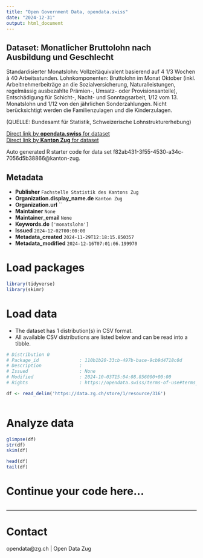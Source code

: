 ```yaml
---
title: "Open Government Data, opendata.swiss"
date: "2024-12-31"
output: html_document
---
```


## Dataset: Monatlicher Bruttolohn nach Ausbildung und Geschlecht

Standardisierter Monatslohn: Vollzeitäquivalent basierend auf 4 1/3 Wochen à 40 Arbeitsstunden. Lohnkomponenten: Bruttolohn im Monat Oktober (inkl. Arbeitnehmerbeiträge an die Sozialversicherung, Naturalleistungen, regelmässig ausbezahlte Prämien-, Umsatz- oder Provisionsanteile), Entschädigung für Schicht-, Nacht- und Sonntagsarbeit, 1/12 vom 13. Monatslohn und 1/12 von den jährlichen Sonderzahlungen. Nicht berücksichtigt werden die Familienzulagen und die Kinderzulagen.

(QUELLE: Bundesamt für Statistik, Schweizerische Lohnstrukturerhebung)

[Direct link by **opendata.swiss** for dataset](https://opendata.swiss/de/dataset/monatlicher-bruttolohn-nach-ausbildung-und-geschlecht)<br>
[Direct link by **Kanton Zug** for dataset](https://www.zg.ch/behoerden/gesundheitsdirektion/statistikfachstelle/themen/arbeitsmarkt/lohn)

Auto generated R starter code for data set f82ab431-3f55-4530-a34c-7056d5b38866@kanton-zug.

## Metadata

- **Publisher** `Fachstelle Statistik des Kantons Zug`
- **Organization.display_name.de** `Kanton Zug`
- **Organization.url** ``
- **Maintainer** `None`
- **Maintainer_email** `None`
- **Keywords.de** `['monatslohn']`
- **Issued** `2024-12-02T00:00:00`
- **Metadata_created** `2024-11-29T12:18:15.850357`
- **Metadata_modified** `2024-12-16T07:01:06.199970`


# Load packages

```r

library(tidyverse)
library(skimr)

```

# Load data

-   The dataset has 1 distribution(s) in CSV format.
-   All available CSV distributions are listed below and can be read into a tibble.

```r

# Distribution 0
# Package_id               : 110b1b20-33cb-497b-bace-9cb9d4718c0d
# Description              : 
# Issued                   : None
# Modified                 : 2024-10-03T15:04:08.856000+00:00
# Rights                   : https://opendata.swiss/terms-of-use#terms_by

df <- read_delim('https://data.zg.ch/store/1/resource/316')



```

# Analyze data

```r

glimpse(df)
str(df)
skim(df)

head(df)
tail(df)

```

# Continue your code here...

```r

```

------------------------------------------------------------------------

# Contact

opendata@zg.ch | Open Data Zug
